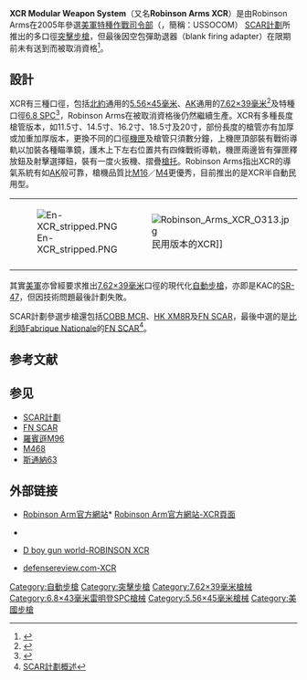 {{noteTA
|G1=軍事
|G2=長度單位
|G3=Firearms
}}
{{Infobox Weapon
|name= {{lang|en|Robinson Arms <br />XCR Modular Weapon System}}
|image= File:En-Xcr cqb.PNG
|image_size= 300px
|caption= 
|origin= {{flag|USA}}
|type= [[突擊步枪|突擊步枪]]
<!-- 種類選擇 -->
|is_ranged=yes
|is_bladed=
|is_explosive=
|is_artillery=
|is_vehicle=
|is_missile=
|is_UK=
<!-- 服役記錄 -->
|service=
|used_by=
|wars= 
<!-- 生產歷史 -->
|designer= 
|design_date=2005年
|manufacturer=羅賓遜武器
|unit_cost=
|production_date=2006年中期—
|number= 
|variants= XCR-L（5.56）、<br />XCR-L（6.8）、XCR-H（6.8）、<br />XCR-L（7.62×39）
<!-- 基本規格 -->
|spec_label=
|weight= 空槍：7.5磅
|length= 基於槍管而不同
|part_length= -{}-
* 292毫米（11.5寸）
* 368毫米（14.5寸）
* 411毫米（16.2寸）
* 170毫米（18.5寸）
* 508毫米（20寸）
|width=
|height=
|diameter=
|crew=
<!-- 投射武器規格 --> 
|cartridge=-{}-
* [[5.56×45mm_NATO|5.56×45毫米]]
* [[7.62×39mm|7.62×39毫米]]
* [[6.8×43mm_SPC|6.8×43毫米]]
|caliber= 5.56毫米、7.62毫米、6.8毫米
|action= [[氣動式|长行程導氣式活塞]] ，[[轉拴式槍栓|轉拴式槍栓]]
|mode= 軍用型：半自動、全自動，可[[擊發調變槍械|擊發調變]]<br>民用型：半自動
|rate= 
|velocity= 
|range= 
|max_range= 
|feed= [[STANAG彈匣|STANAG彈匣]]、[[C-Mag彈鼓|C-Mag彈鼓]]（5.56口徑型）
|sights= 前後[[照準器|照準器]]<br>可於機匣頂部的[[皮卡汀尼導軌|皮卡汀尼導軌]]安裝[[瞄準鏡|瞄準鏡]]
<!-- 火炮規格 -->
|breech=
|recoil=
|carriage=
|elevation=
|traverse=
<!-- 刃器規格 --> 
|blade_type=
|hilt_type=
|sheath_type=
|head_type=
|haft_type=
<!-- 爆炸物內填炸藥規格 --> 
|filling=
|filling_weight=
|detonation=
|yield=
<!-- 車輛/飛彈 規格 -->
|armour=
|primary_armament=
|secondary_armament=
|engine=
|engine_power=
|transmission=
|payload_capacity=
|fuel_capacity=
|pw_ratio=
|suspension=
|clearance=
|vehicle_range=
|speed=
|guidance=
}}
'''XCR Modular Weapon System'''（又名'''Robinson Arms XCR'''）是由Robinson Arms在2005年參選[[美軍|美軍]][[美國特種作戰司令部|特種作戰司令部]]（{{Lang-en|United States Special Operations Command}}，簡稱：USSOCOM） [[SCAR計劃|SCAR計劃]]所推出的多口徑[[突擊步槍|突擊步槍]]，但最後因空包彈助退器（blank firing adapter）在限期前未有送到而被取消資格<ref>{{Cite web |url=http://www.robarm.com/xcrtm_modular_weapon_system_reje.htm |title=XCR MODULAR WEAPON SYSTEM REJECTION |access-date=2007-07-13 |archive-date=2007-09-27 |archive-url=https://web.archive.org/web/20070927065711/http://www.robarm.com/xcrtm_modular_weapon_system_reje.htm |dead-url=no }}</ref>。

== 設計 ==
XCR有三種口徑，包括[[北約|北約]]通用的[[5.56×45mm_NATO|5.56×45毫米]]、[[卡拉什尼科夫自動步槍|AK]]通用的[[7.62×39mm|7.62×39毫米]]<ref>{{Cite web |url=http://www.robarm.com/images/Customer%20Images/7.62x39mm-XCR.gif |title=robarm.com-XCR 7.62x39 |access-date=2007-07-13 |archive-date=2007-02-06 |archive-url=https://web.archive.org/web/20070206185331/http://www.robarm.com/images/Customer%20Images/7.62x39mm-XCR.gif |dead-url=no }}</ref>及特種口徑[[6.8_SPC|6.8 SPC]]<ref>{{Cite web |url=http://www.robarm.com/XCR_6.8_Specs.htm |title=robarm.com-XCR 6.8SPC |access-date=2007-07-13 |archive-date=2007-08-08 |archive-url=https://web.archive.org/web/20070808042642/http://www.robarm.com/XCR_6.8_Specs.htm |dead-url=no }}</ref>，Robinson Arms在被取消資格後仍然繼續生產。XCR有多種長度槍管版本，如11.5寸、14.5寸、16.2寸、18.5寸及20寸，部份長度的槍管亦有加厚或加重加厚版本，更換不同的口徑[[機匣|機匣]]及槍管只須數分鐘，上機匣頂部裝有戰術導軌以加裝各種瞄準鏡，護木上下左右位置共有四條戰術導軌，機匣兩邊皆有彈匣釋放鈕及射擊選擇鈕，裝有一度火扳機、摺疊[[槍托|槍托]]。Robinson Arms指出XCR的導氣系統有如[[卡拉什尼科夫自動步槍|AK]]般可靠，槍機品質比[[M16突擊步槍|M16]]／[[M4卡賓槍|M4]]更優秀，目前推出的是XCR半自動民用型。

{| border="0" 
|- 
|[[File:En-XCR_stripped.PNG|thumb]]||[[File:Robinson_Arms_XCR_O313.jpg|thumb]]民用版本的XCR]]
|- 
|}

其實[[美軍|美軍]]亦曾經要求推出[[7.62×39mm|7.62×39毫米]]口徑的現代化[[自動步槍|自動步槍]]，亦即是KAC的[[SR-47突擊步槍|SR-47]]，但因技術問題最後計劃失敗。

SCAR計劃參選步槍還包括[[COBB_MCR|COBB MCR]]、[[XM8突擊步槍|HK XM8R]]及[[FN_SCAR突擊步槍|FN SCAR]]，最後中選的是[[比利時|比利時]][[Fabrique_Nationale|Fabrique Nationale]]的[[FN_SCAR突擊步槍|FN SCAR]]<ref>[http://firearmsworld.net/usa/r/scar/scar.htm SCAR計劃概述]{{Dead link|date=2018年6月 |bot=InternetArchiveBot |fix-attempted=no }}</ref>。

== 参考文献 ==
{{Reflist}}

== 参见 ==
{{commons|Robinson Arms XCR|Robinson XCR}}
* [[SCAR|SCAR計劃]]
* [[FN_SCAR突擊步槍|FN SCAR]]
* [[羅賓遜M96半自動步槍|羅賓遜M96]]
* [[REC7突擊步槍|M468]]
* [[斯通納63武器系統|斯通納63]]

== 外部链接 ==
* {{en}}[http://www.robarm.com/ Robinson Arm官方網站]* {{en}}[https://web.archive.org/web/20070707215859/http://www.robarm.com/XCR_Specifications.htm Robinson Arm官方網站-XCR頁面] 
* {{en}} {{Wayback|url=http://www.robarm.com/ |date=20070717052725 }}
* {{zh}}[http://firearmsworld.net/usa/robinson/robinson_xcr.htm D boy gun world-ROBINSON XCR] {{Wayback|url=http://firearmsworld.net/usa/robinson/robinson_xcr.htm |date=20200121170214 }}
* {{en}}[http://www.defensereview.com/modules.php?name=News&file=article&sid=669 defensereview.com-XCR] {{Wayback|url=http://www.defensereview.com/modules.php?name=News&file=article&sid=669 |date=20070927004529 }}

[[Category:自動步槍|Category:自動步槍]]
[[Category:突擊步槍|Category:突擊步槍]]
[[Category:7.62×39毫米槍械|Category:7.62×39毫米槍械]]
[[Category:6.8×43毫米雷明登SPC槍械|Category:6.8×43毫米雷明登SPC槍械]]
[[Category:5.56×45毫米槍械|Category:5.56×45毫米槍械]]
[[Category:美國步槍|Category:美國步槍]]